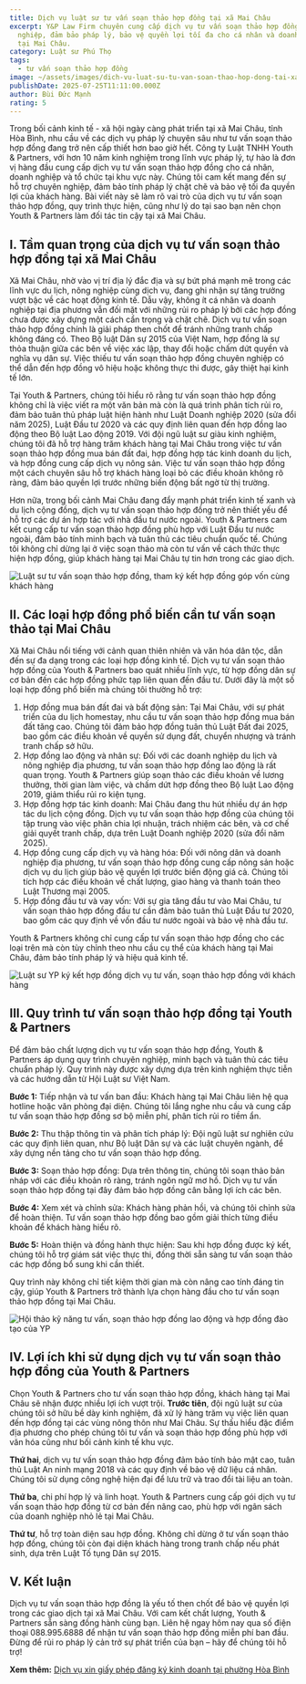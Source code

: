 ```yaml
---
title: Dịch vụ luật sư tư vấn soạn thảo hợp đồng tại xã Mai Châu
excerpt: Y&P Law Firm chuyên cung cấp dịch vụ tư vấn soạn thảo hợp đồng chuyên
  nghiệp, đảm bảo pháp lý, bảo vệ quyền lợi tối đa cho cá nhân và doanh nghiệp
  tại Mai Châu.
category: Luật sư Phú Thọ
tags:
  - tư vấn soạn thảo hợp đồng
image: ~/assets/images/dich-vu-luat-su-tu-van-soan-thao-hop-dong-tai-xa-mai-chau.jpg
publishDate: 2025-07-25T11:11:00.000Z
author: Bùi Đức Mạnh
rating: 5
---
```


Trong bối cảnh kinh tế - xã hội ngày càng phát triển tại xã Mai Châu, tỉnh Hòa Bình, nhu cầu về các dịch vụ pháp lý chuyên sâu như tư vấn soạn thảo hợp đồng đang trở nên cấp thiết hơn bao giờ hết. Công ty Luật TNHH Youth & Partners, với hơn 10 năm kinh nghiệm trong lĩnh vực pháp lý, tự hào là đơn vị hàng đầu cung cấp dịch vụ tư vấn soạn thảo hợp đồng cho cá nhân, doanh nghiệp và tổ chức tại khu vực này. Chúng tôi cam kết mang đến sự hỗ trợ chuyên nghiệp, đảm bảo tính pháp lý chặt chẽ và bảo vệ tối đa quyền lợi của khách hàng. Bài viết này sẽ làm rõ vai trò của dịch vụ tư vấn soạn thảo hợp đồng, quy trình thực hiện, cũng như lý do tại sao bạn nên chọn Youth & Partners làm đối tác tin cậy tại xã Mai Châu.

<YouTube id="DStLGmkFUEc" />

## I. Tầm quan trọng của dịch vụ tư vấn soạn thảo hợp đồng tại xã Mai Châu

Xã Mai Châu, nhờ vào vị trí địa lý đắc địa và sự bứt phá mạnh mẽ trong các lĩnh vực du lịch, nông nghiệp cùng dịch vụ, đang ghi nhận sự tăng trưởng vượt bậc về các hoạt động kinh tế. Dẫu vậy, không ít cá nhân và doanh nghiệp tại địa phương vẫn đối mặt với những rủi ro pháp lý bởi các hợp đồng chưa được xây dựng một cách cẩn trọng và chặt chẽ. Dịch vụ tư vấn soạn thảo hợp đồng chính là giải pháp then chốt để tránh những tranh chấp không đáng có. Theo Bộ luật Dân sự 2015 của Việt Nam, hợp đồng là sự thỏa thuận giữa các bên về việc xác lập, thay đổi hoặc chấm dứt quyền và nghĩa vụ dân sự. Việc thiếu tư vấn soạn thảo hợp đồng chuyên nghiệp có thể dẫn đến hợp đồng vô hiệu hoặc không thực thi được, gây thiệt hại kinh tế lớn.

Tại Youth & Partners, chúng tôi hiểu rõ rằng tư vấn soạn thảo hợp đồng không chỉ là việc viết ra một văn bản mà còn là quá trình phân tích rủi ro, đảm bảo tuân thủ pháp luật hiện hành như Luật Doanh nghiệp 2020 (sửa đổi năm 2025), Luật Đầu tư 2020 và các quy định liên quan đến hợp đồng lao động theo Bộ luật Lao động 2019. Với đội ngũ luật sư giàu kinh nghiệm, chúng tôi đã hỗ trợ hàng trăm khách hàng tại Mai Châu trong việc tư vấn soạn thảo hợp đồng mua bán đất đai, hợp đồng hợp tác kinh doanh du lịch, và hợp đồng cung cấp dịch vụ nông sản. Việc tư vấn soạn thảo hợp đồng một cách chuyên sâu hỗ trợ khách hàng loại bỏ các điều khoản không rõ ràng, đảm bảo quyền lợi trước những biến động bất ngờ từ thị trường.

Hơn nữa, trong bối cảnh Mai Châu đang đẩy mạnh phát triển kinh tế xanh và du lịch cộng đồng, dịch vụ tư vấn soạn thảo hợp đồng trở nên thiết yếu để hỗ trợ các dự án hợp tác với nhà đầu tư nước ngoài. Youth & Partners cam kết cung cấp tư vấn soạn thảo hợp đồng phù hợp với Luật Đầu tư nước ngoài, đảm bảo tính minh bạch và tuân thủ các tiêu chuẩn quốc tế. Chúng tôi không chỉ dừng lại ở việc soạn thảo mà còn tư vấn về cách thức thực hiện hợp đồng, giúp khách hàng tại Mai Châu tự tin hơn trong các giao dịch.

![Luật sư tư vấn soạn thảo hợp đồng, tham ký kết hợp đồng góp vốn cùng khách hàng](~/assets/images/luat-su-tu-van-soan-thao-hop-dong-tham-ky-ket-hop-dong-gop-von-cung-khach-hang.png "Luật sư tư vấn soạn thảo hợp đồng, tham ký kết hợp đồng góp vốn cùng khách hàng")

## II. Các loại hợp đồng phổ biến cần tư vấn soạn thảo tại Mai Châu

Xã Mai Châu nổi tiếng với cảnh quan thiên nhiên và văn hóa dân tộc, dẫn đến sự đa dạng trong các loại hợp đồng kinh tế. Dịch vụ tư vấn soạn thảo hợp đồng của Youth & Partners bao quát nhiều lĩnh vực, từ hợp đồng dân sự cơ bản đến các hợp đồng phức tạp liên quan đến đầu tư. Dưới đây là một số loại hợp đồng phổ biến mà chúng tôi thường hỗ trợ:

1. Hợp đồng mua bán đất đai và bất động sản: Tại Mai Châu, với sự phát triển của du lịch homestay, nhu cầu tư vấn soạn thảo hợp đồng mua bán đất tăng cao. Chúng tôi đảm bảo hợp đồng tuân thủ Luật Đất đai 2025, bao gồm các điều khoản về quyền sử dụng đất, chuyển nhượng và tránh tranh chấp sở hữu.
2. Hợp đồng lao động và nhân sự: Đối với các doanh nghiệp du lịch và nông nghiệp địa phương, tư vấn soạn thảo hợp đồng lao động là rất quan trọng. Youth & Partners giúp soạn thảo các điều khoản về lương thưởng, thời gian làm việc, và chấm dứt hợp đồng theo Bộ luật Lao động 2019, giảm thiểu rủi ro kiện tụng.
3. Hợp đồng hợp tác kinh doanh: Mai Châu đang thu hút nhiều dự án hợp tác du lịch cộng đồng. Dịch vụ tư vấn soạn thảo hợp đồng của chúng tôi tập trung vào việc phân chia lợi nhuận, trách nhiệm các bên, và cơ chế giải quyết tranh chấp, dựa trên Luật Doanh nghiệp 2020 (sửa đổi năm 2025).
4. Hợp đồng cung cấp dịch vụ và hàng hóa: Đối với nông dân và doanh nghiệp địa phương, tư vấn soạn thảo hợp đồng cung cấp nông sản hoặc dịch vụ du lịch giúp bảo vệ quyền lợi trước biến động giá cả. Chúng tôi tích hợp các điều khoản về chất lượng, giao hàng và thanh toán theo Luật Thương mại 2005.
5. Hợp đồng đầu tư và vay vốn: Với sự gia tăng đầu tư vào Mai Châu, tư vấn soạn thảo hợp đồng đầu tư cần đảm bảo tuân thủ Luật Đầu tư 2020, bao gồm các quy định về vốn đầu tư nước ngoài và bảo vệ nhà đầu tư.

Youth & Partners không chỉ cung cấp tư vấn soạn thảo hợp đồng cho các loại trên mà còn tùy chỉnh theo nhu cầu cụ thể của khách hàng tại Mai Châu, đảm bảo tính pháp lý và hiệu quả kinh tế.

![Luật sư YP ký kết hợp đồng dịch vụ tư vấn, soạn thảo hợp đồng với khách hàng](~/assets/images/luat-su-yp-ky-ket-hop-dong-dich-vu-tu-van-soan-thao-hop-dong-voi-khach-hang.jpg "Luật sư YP ký kết hợp đồng dịch vụ tư vấn, soạn thảo hợp đồng với khách hàng")

## III. Quy trình tư vấn soạn thảo hợp đồng tại Youth & Partners

Để đảm bảo chất lượng dịch vụ tư vấn soạn thảo hợp đồng, Youth & Partners áp dụng quy trình chuyên nghiệp, minh bạch và tuân thủ các tiêu chuẩn pháp lý. Quy trình này được xây dựng dựa trên kinh nghiệm thực tiễn và các hướng dẫn từ Hội Luật sư Việt Nam.

**Bước 1:** Tiếp nhận và tư vấn ban đầu: Khách hàng tại Mai Châu liên hệ qua hotline hoặc văn phòng đại diện. Chúng tôi lắng nghe nhu cầu và cung cấp tư vấn soạn thảo hợp đồng sơ bộ miễn phí, phân tích rủi ro tiềm ẩn.

**Bước 2:** Thu thập thông tin và phân tích pháp lý: Đội ngũ luật sư nghiên cứu các quy định liên quan, như Bộ luật Dân sự và các luật chuyên ngành, để xây dựng nền tảng cho tư vấn soạn thảo hợp đồng.

**Bước 3:** Soạn thảo hợp đồng: Dựa trên thông tin, chúng tôi soạn thảo bản nháp với các điều khoản rõ ràng, tránh ngôn ngữ mơ hồ. Dịch vụ tư vấn soạn thảo hợp đồng tại đây đảm bảo hợp đồng cân bằng lợi ích các bên.

**Bước 4:** Xem xét và chỉnh sửa: Khách hàng phản hồi, và chúng tôi chỉnh sửa để hoàn thiện. Tư vấn soạn thảo hợp đồng bao gồm giải thích từng điều khoản để khách hàng hiểu rõ.

**Bước 5:** Hoàn thiện và đồng hành thực hiện: Sau khi hợp đồng được ký kết, chúng tôi hỗ trợ giám sát việc thực thi, đồng thời sẵn sàng tư vấn soạn thảo các hợp đồng bổ sung khi cần thiết.

Quy trình này không chỉ tiết kiệm thời gian mà còn nâng cao tính đáng tin cậy, giúp Youth & Partners trở thành lựa chọn hàng đầu cho tư vấn soạn thảo hợp đồng tại Mai Châu.

![Hội thảo kỹ năng tư vấn, soạn thảo hợp đồng lao động và hợp đồng đào tạo của YP](~/assets/images/hoi-thao-ky-nang-tu-van-soan-thao-hop-dong-lao-dong-va-hop-dong-dao-tao-cua-yp.jpg "Hội thảo kỹ năng tư vấn, soạn thảo hợp đồng lao động và hợp đồng đào tạo của YP")

## IV. Lợi ích khi sử dụng dịch vụ tư vấn soạn thảo hợp đồng của Youth & Partners

Chọn Youth & Partners cho tư vấn soạn thảo hợp đồng, khách hàng tại Mai Châu sẽ nhận được nhiều lợi ích vượt trội. **Trước tiên**, đội ngũ luật sư của chúng tôi sở hữu bề dày kinh nghiệm, đã xử lý hàng trăm vụ việc liên quan đến hợp đồng tại các vùng nông thôn như Mai Châu. Sự thấu hiểu đặc điểm địa phương cho phép chúng tôi tư vấn và soạn thảo hợp đồng phù hợp với văn hóa cũng như bối cảnh kinh tế khu vực.

**Thứ hai**, dịch vụ tư vấn soạn thảo hợp đồng đảm bảo tính bảo mật cao, tuân thủ Luật An ninh mạng 2018 và các quy định về bảo vệ dữ liệu cá nhân. Chúng tôi sử dụng công nghệ hiện đại để lưu trữ và trao đổi tài liệu an toàn.

**Thứ ba**, chi phí hợp lý và linh hoạt. Youth & Partners cung cấp gói dịch vụ tư vấn soạn thảo hợp đồng từ cơ bản đến nâng cao, phù hợp với ngân sách của doanh nghiệp nhỏ lẻ tại Mai Châu.

**Thứ tư**, hỗ trợ toàn diện sau hợp đồng. Không chỉ dừng ở tư vấn soạn thảo hợp đồng, chúng tôi còn đại diện khách hàng trong tranh chấp nếu phát sinh, dựa trên Luật Tố tụng Dân sự 2015.

## V. Kết luận

Dịch vụ tư vấn soạn thảo hợp đồng là yếu tố then chốt để bảo vệ quyền lợi trong các giao dịch tại xã Mai Châu. Với cam kết chất lượng, Youth & Partners sẵn sàng đồng hành cùng bạn. Liên hệ ngay hôm nay qua số điện thoại 088.995.6888 để nhận tư vấn soạn thảo hợp đồng miễn phí ban đầu. Đừng để rủi ro pháp lý cản trở sự phát triển của bạn – hãy để chúng tôi hỗ trợ!

**Xem thêm:** [Dịch vụ xin giấy phép đăng ký kinh doanh tại phường Hòa Bình](https://yplawfirm.vn/tin-tuc/dich-vu-xin-giay-phep-dang-ky-kinh-doanh-tai-phuong-hoa-binh)
